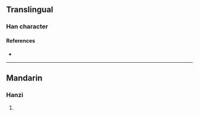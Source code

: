 {{character info/new}}
==Translingual==

===Han character===
{{Han char|rn=96|rad=玉|as=08|sn=12|four=10161|canj=MGYTR|ids=⿰𤣩咅}}

====References====
* {{Han ref|kx=0734.200|dkj=21059|hdz=21123.070|uh=7423|ud=29731|bh=DAA6|bd=55974}}

----

==Mandarin==

===Hanzi===
{{cmn-hanzi|pin=[[huī]] ([[hui1]]), [[pěi]] ([[pei3]])|wg=hui<sup>1</sup>, p'ei<sup>3</sup>}}

# {{defn|lang=cmn|sort=玉08}}